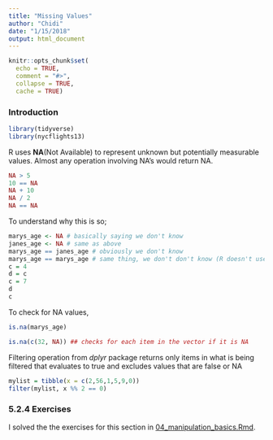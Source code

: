 ```yaml
---
title: "Missing Values"
author: "Chidi"
date: "1/15/2018"
output: html_document
---
```


```r
knitr::opts_chunk$set(
  echo = TRUE,
  comment = "#>",
  collapse = TRUE,
  cache = TRUE)
```


### Introduction  

```r
library(tidyverse)
library(nycflights13)
```

R uses **NA**(Not Available) to represent unknown but potentially measurable values. Almost any operation involving NA's would return NA. 

```r
NA > 5
10 == NA
NA + 10
NA / 2
NA == NA
```

To understand why this is so;  

```r
marys_age <- NA # basically saying we don't know
janes_age <- NA # same as above
marys_age == janes_age # obviously we don't know
marys_age == marys_age # same thing, we don't don't know (R doesn't use reference based assignment :) )
c = 4
d = c
c = 7
d
c
```

To check for NA values, 

```r
is.na(marys_age)

is.na(c(32, NA)) ## checks for each item in the vector if it is NA

```

Filtering operation from *dplyr* package returns only items in what is being filtered that evaluates to true and excludes values that are false or NA  

```r
mylist = tibble(x = c(2,56,1,5,9,0))
filter(mylist, x %% 2 == 0)
```

### 5.2.4 Exercises 

I solved the the exercises for this section in  [04_manipulation_basics.Rmd](04_manipualtion_basics.Rmd#exercises). 




